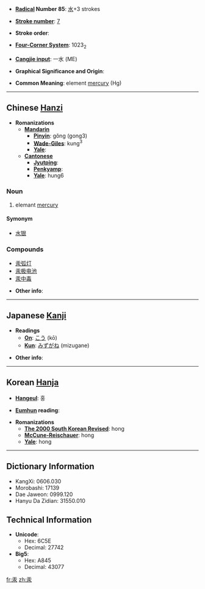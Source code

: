* '''[[Wiktionary:Chinese radical index| Radical]] Number 85''': [[Wiktionary:Chinese radical index 水|水]]+3 strokes

* '''[[Wiktionary:Chinese total strokes index|Stroke number]]''': [[Wiktionary:Chinese total strokes index 7|7]]

* '''Stroke order''': 

* '''[[Wiktionary:Chinese four corner index|Four-Corner System]]''': 1023<sub>2</sub>

* '''[[Wiktionary:Chinese Cangjie index|Cangjie input]]''': 一水 (ME)

* '''Graphical Significance and Origin''': 

* '''Common Meaning''': element [[mercury]] (Hg)

----

== Chinese [[Hanzi]] ==

* '''Romanizations'''
** '''[[Mandarin]]'''
*** '''[[Pinyin]]''': gǒng (gong3)
*** '''[[Wade-Giles]]''': kung<sup>3</sup>
*** '''[[Yale]]''': 
** '''[[Cantonese]]'''
*** '''[[Jyutping]]''':
*** '''[[Penkyamp]]''': 
*** '''[[Yale]]''': hung6

===Noun===
# elemant [[mercury]]

====Symonym====
*[[水银]]

===Compounds===
*[[汞弧灯]]
*[[汞极电池]]
*[[汞中毒]]

* '''Other info''': 

----

== Japanese [[Kanji]] ==

* '''Readings'''
** '''[[On]]''': [[こう]] (kō)
** '''[[Kun]]''': [[みずがね]] (mizugane)

* '''Other info''':  

----

== Korean [[Hanja]] ==

* '''[[Hangeul]]''': 홍

* '''[[Eumhun]] reading''': 

* '''Romanizations'''
** '''[[The 2000 South Korean Revised Romanization|The 2000 South Korean Revised]]''': hong
** '''[[McCune-Reischauer]]''': hong
** '''[[Yale]]''': hong

----

== Dictionary Information ==

* KangXi: 0606.030
* Morobashi: 17139
* Dae Jaweon: 0999.120
* Hanyu Da Zidian: 31550.010

== Technical Information ==

* '''Unicode''':
** Hex: 6C5E
** Decimal: 27742
* '''Big5''':
** Hex: A845
** Decimal: 43077

[[fr:汞]]
[[zh:汞]]